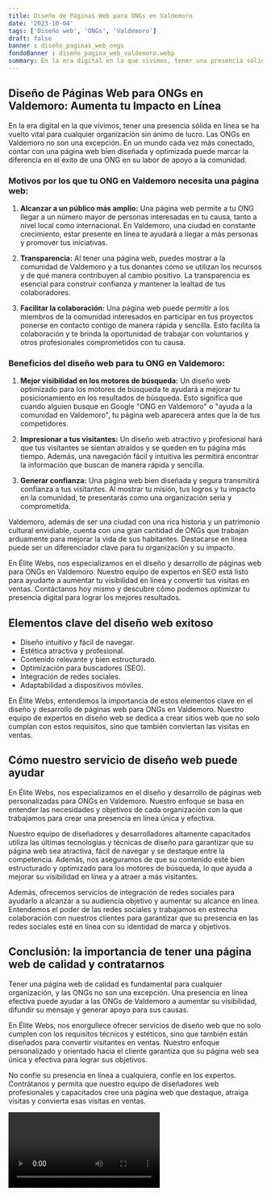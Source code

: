 ```yaml
---
title: Diseño de Páginas Web para ONGs en Valdemoro
date: '2023-10-04'
tags: ['Diseño web', 'ONGs', 'Valdemoro']
draft: false
banner : diseño_paginas_web_ongs
fondoBanner : diseño_pagina_web_valdemoro.webp
summary: En la era digital en la que vivimos, tener una presencia sólida en línea se ha vuelto vital para cualquier organización sin ánimo de lucro. Las ONGs en Valdemoro no son una excepción. En un mundo cada vez más conectado, contar con una página web bien diseñada y optimizada puede marcar la diferencia en el éxito de una ONG en su labor de apoyo a la comunidad.
---
```


## Diseño de Páginas Web para ONGs en Valdemoro: Aumenta tu Impacto en Línea

En la era digital en la que vivimos, tener una presencia sólida en línea se ha vuelto vital para cualquier organización sin ánimo de lucro. Las ONGs en Valdemoro no son una excepción. En un mundo cada vez más conectado, contar con una página web bien diseñada y optimizada puede marcar la diferencia en el éxito de una ONG en su labor de apoyo a la comunidad.

### Motivos por los que tu ONG en Valdemoro necesita una página web:

1. **Alcanzar a un público más amplio:** Una página web permite a tu ONG llegar a un número mayor de personas interesadas en tu causa, tanto a nivel local como internacional. En Valdemoro, una ciudad en constante crecimiento, estar presente en línea te ayudará a llegar a más personas y promover tus iniciativas.

2. **Transparencia:** Al tener una página web, puedes mostrar a la comunidad de Valdemoro y a tus donantes cómo se utilizan los recursos y de qué manera contribuyen al cambio positivo. La transparencia es esencial para construir confianza y mantener la lealtad de tus colaboradores.

3. **Facilitar la colaboración:** Una página web puede permitir a los miembros de la comunidad interesados en participar en tus proyectos ponerse en contacto contigo de manera rápida y sencilla. Esto facilita la colaboración y te brinda la oportunidad de trabajar con voluntarios y otros profesionales comprometidos con tu causa.

### Beneficios del diseño web para tu ONG en Valdemoro:

1. **Mejor visibilidad en los motores de búsqueda:** Un diseño web optimizado para los motores de búsqueda te ayudará a mejorar tu posicionamiento en los resultados de búsqueda. Esto significa que cuando alguien busque en Google "ONG en Valdemoro" o "ayuda a la comunidad en Valdemoro", tu página web aparecerá antes que la de tus competidores.

2. **Impresionar a tus visitantes:** Un diseño web atractivo y profesional hará que tus visitantes se sientan atraídos y se queden en tu página más tiempo. Además, una navegación fácil y intuitiva les permitirá encontrar la información que buscan de manera rápida y sencilla.

3. **Generar confianza:** Una página web bien diseñada y segura transmitirá confianza a tus visitantes. Al mostrar tu misión, tus logros y tu impacto en la comunidad, te presentarás como una organización seria y comprometida.

Valdemoro, además de ser una ciudad con una rica historia y un patrimonio cultural envidiable, cuenta con una gran cantidad de ONGs que trabajan arduamente para mejorar la vida de sus habitantes. Destacarse en línea puede ser un diferenciador clave para tu organización y su impacto.

En Élite Webs, nos especializamos en el diseño y desarrollo de páginas web para ONGs en Valdemoro. Nuestro equipo de expertos en SEO está listo para ayudarte a aumentar tu visibilidad en línea y convertir tus visitas en ventas. Contáctanos hoy mismo y descubre cómo podemos optimizar tu presencia digital para lograr los mejores resultados.

<GifSeo />

<Cta />

## Elementos clave del diseño web exitoso

- Diseño intuitivo y fácil de navegar.
- Estética atractiva y profesional.
- Contenido relevante y bien estructurado.
- Optimización para buscadores (SEO).
- Integración de redes sociales.
- Adaptabilidad a dispositivos móviles.

En Élite Webs, entendemos la importancia de estos elementos clave en el diseño y desarrollo de páginas web para ONGs en Valdemoro. Nuestro equipo de expertos en diseño web se dedica a crear sitios web que no solo cumplan con estos requisitos, sino que también conviertan las visitas en ventas.

## Cómo nuestro servicio de diseño web puede ayudar

En Élite Webs, nos especializamos en el diseño y desarrollo de páginas web personalizadas para ONGs en Valdemoro. Nuestro enfoque se basa en entender las necesidades y objetivos de cada organización con la que trabajamos para crear una presencia en línea única y efectiva.

Nuestro equipo de diseñadores y desarrolladores altamente capacitados utiliza las últimas tecnologías y técnicas de diseño para garantizar que su página web sea atractiva, fácil de navegar y se destaque entre la competencia. Además, nos aseguramos de que su contenido esté bien estructurado y optimizado para los motores de búsqueda, lo que ayuda a mejorar su visibilidad en línea y a atraer a más visitantes.

Además, ofrecemos servicios de integración de redes sociales para ayudarlo a alcanzar a su audiencia objetivo y aumentar su alcance en línea. Entendemos el poder de las redes sociales y trabajamos en estrecha colaboración con nuestros clientes para garantizar que su presencia en las redes sociales esté en línea con su identidad de marca y objetivos.

## Conclusión: la importancia de tener una página web de calidad y contratarnos

Tener una página web de calidad es fundamental para cualquier organización, y las ONGs no son una excepción. Una presencia en línea efectiva puede ayudar a las ONGs de Valdemoro a aumentar su visibilidad, difundir su mensaje y generar apoyo para sus causas.

En Élite Webs, nos enorgullece ofrecer servicios de diseño web que no solo cumplen con los requisitos técnicos y estéticos, sino que también están diseñados para convertir visitantes en ventas. Nuestro enfoque personalizado y orientado hacia el cliente garantiza que su página web sea única y efectiva para lograr sus objetivos.

No confíe su presencia en línea a cualquiera, confíe en los expertos. Contrátanos y permita que nuestro equipo de diseñadores web profesionales y capacitados cree una página web que destaque, atraiga visitas y convierta esas visitas en ventas.

<Video />

<CtaBot job='ONGs' city='Valdemoro'/>

<Gmaps query='Valdemoro+españa+maps' />